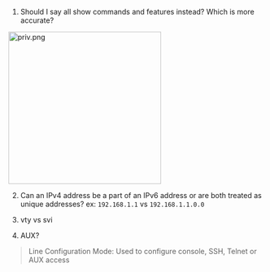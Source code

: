 
1. Should I say all show commands and features instead? Which is more accurate?

![](doubts-img/priv.png){#fig-priv align=center width=300 alt="priv.png"}

2. Can an IPv4 address be a part of an IPv6 address or are both treated as unique addresses? ex: `192.168.1.1` vs `192.168.1.1.0.0`

3. vty vs svi

4. AUX?

>  Line Configuration Mode: 
> Used to configure console, SSH, Telnet or AUX access
